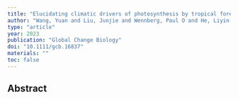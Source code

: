 ```yaml
---
title: "Elucidating climatic drivers of photosynthesis by tropical forests"
author: "Wang, Yuan and Liu, Junjie and Wennberg, Paul O and He, Liyin and Bonal, Damien and Kohler, Philipp and Frankenberg, Christian and Sitch, Stephen and Friedlingstein, Pierre"
type: "article"
year: 2023
publication: "Global Change Biology"
doi: "10.1111/gcb.16837"
materials: ""
toc: false
---
```


## Abstract

